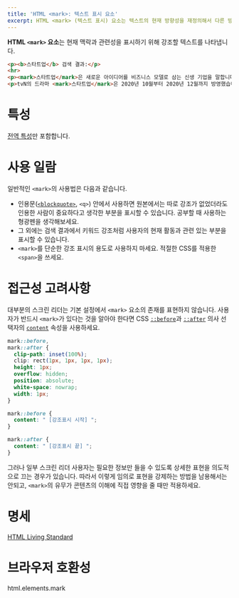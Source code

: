```yaml
---
title: 'HTML <mark>: 텍스트 표시 요소'
excerpt: HTML <mark> (텍스트 표시) 요소는 텍스트의 현재 방향성을 재정의해서 다른 방향으로 렌더링합니다.
---
```


**HTML `<mark>` 요소**는 현재 맥락과 관련성을 표시하기 위해 강조할 텍스트를 나타냅니다.

<Demo height={120} />

```html name=demo
<p><b>스타트업</b> 검색 결과:</p>
<hr>
<p><mark>스타트업</mark>은 새로운 아이디어를 비즈니스 모델로 삼는 신생 기업을 말합니다.</p>
<p>tvN의 드라마 <mark>스타트업</mark>은 2020년 10월부터 2020년 12월까지 방영했습니다.</p>
```

# 특성

[전역 특성](/docs/Web/HTML/Global_attributes)만 포함합니다.

# 사용 일람

일반적인 `<mark>`의 사용법은 다음과 같습니다.

- 인용문([`<blockquote>`](./blockquote), `<q>`) 안에서 사용하면 원본에서는 따로 강조가 없었더라도 인용한 사람이 중요하다고 생각한 부분을 표시할 수 있습니다. 공부할 때 사용하는 형광펜을 생각해보세요.
- 그 외에는 검색 결과에서 키워드 강조처럼 사용자의 현재 활동과 관련 있는 부분을 표시할 수 있습니다.
- `<mark>`를 단순한 강조 표시의 용도로 사용하지 마세요. 적절한 CSS를 적용한 `<span>`을 쓰세요.

# 접근성 고려사항

대부분의 스크린 리더는 기본 설정에서 `<mark>` 요소의 존재를 표현하지 않습니다. 사용자가 반드시 `<mark>`가 있다는 것을 알아야 한다면 CSS [`::before`]()과 [`::after`]() 의사 선택자의 [`content`]() 속성을 사용하세요.

```css
mark::before,
mark::after {
  clip-path: inset(100%);
  clip: rect(1px, 1px, 1px, 1px);
  height: 1px;
  overflow: hidden;
  position: absolute;
  white-space: nowrap;
  width: 1px;
}

mark::before {
  content: " [강조표시 시작] ";
}

mark::after {
  content: " [강조표시 끝] ";
}
```

그러나 일부 스크린 리더 사용자는 필요한 정보만 들을 수 있도록 상세한 표현을 의도적으로 끄는 경우가 있습니다. 따라서 이렇게 임의로 표현을 강제하는 방법을 남용해서는 안되고, `<mark>`의 유무가 콘텐츠의 이해에 직접 영향을 줄 때만 적용하세요.

# 명세

[HTML Living Standard](https://html.spec.whatwg.org/multipage/text-level-semantics.html#the-mark-element)

# 브라우저 호환성

<BrowserCompat>html.elements.mark</BrowserCompat>
